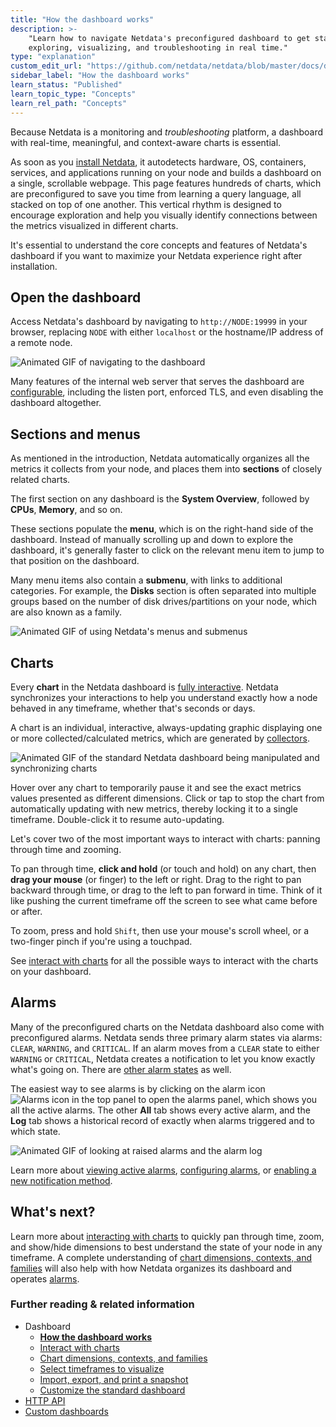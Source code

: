 ```yaml
---
title: "How the dashboard works"
description: >-
    "Learn how to navigate Netdata's preconfigured dashboard to get started 
    exploring, visualizing, and troubleshooting in real time."
type: "explanation"
custom_edit_url: "https://github.com/netdata/netdata/blob/master/docs/dashboard/how-dashboard-works.md"
sidebar_label: "How the dashboard works"
learn_status: "Published"
learn_topic_type: "Concepts"
learn_rel_path: "Concepts"
---
```



Because Netdata is a monitoring and _troubleshooting_ platform, a dashboard with real-time, meaningful, and
context-aware charts is essential.

As soon as you [install Netdata](/docs/nightly/getting-started/install-netdata), it autodetects hardware, OS, containers, services, and
applications running on your node and builds a dashboard on a single, scrollable webpage. This page features hundreds of
charts, which are preconfigured to save you time from learning a query language, all stacked on top of one another. This
vertical rhythm is designed to encourage exploration and help you visually identify connections between the metrics
visualized in different charts.

It's essential to understand the core concepts and features of Netdata's dashboard if you want to maximize your Netdata
experience right after installation.

## Open the dashboard

Access Netdata's dashboard by navigating to `http://NODE:19999` in your browser, replacing `NODE` with either
`localhost` or the hostname/IP address of a remote node.

![Animated GIF of navigating to the
dashboard](https://user-images.githubusercontent.com/1153921/80825153-abaec600-8b94-11ea-8b17-1b770a2abaa9.gif)

Many features of the internal web server that serves the dashboard are [configurable](/docs/nightly/references/configuration/web-server), including
the listen port, enforced TLS, and even disabling the dashboard altogether.

## Sections and menus

As mentioned in the introduction, Netdata automatically organizes all the metrics it collects from your node, and places
them into **sections** of closely related charts.

The first section on any dashboard is the **System Overview**, followed by **CPUs**, **Memory**, and so on.

These sections populate the **menu**, which is on the right-hand side of the dashboard. Instead of manually scrolling up
and down to explore the dashboard, it's generally faster to click on the relevant menu item to jump to that position on
the dashboard.

Many menu items also contain a **submenu**, with links to additional categories. For example, the **Disks** section is often separated into multiple groups based on the number of disk drives/partitions on your node, which are also known as a family.

![Animated GIF of using Netdata's menus and
submenus](https://user-images.githubusercontent.com/1153921/80832425-7c528600-8ba1-11ea-8140-d0a17a62009b.gif)

## Charts

Every **chart** in the Netdata dashboard is [fully interactive](/docs/nightly/operations/interact-with-charts). Netdata
synchronizes your interactions to help you understand exactly how a node behaved in any timeframe, whether that's
seconds or days.

A chart is an individual, interactive, always-updating graphic displaying one or more collected/calculated metrics,
which are generated by [collectors](/docs/nightly/concepts/collectors-ref). 

![Animated GIF of the standard Netdata dashboard being manipulated and synchronizing
charts](https://user-images.githubusercontent.com/1153921/80839230-b034a800-8baf-11ea-9cb2-99c1e10f0f85.gif)

Hover over any chart to temporarily pause it and see the exact metrics values presented as different dimensions. Click
or tap to stop the chart from automatically updating with new metrics, thereby locking it to a single timeframe.
Double-click it to resume auto-updating.

Let's cover two of the most important ways to interact with charts: panning through time and zooming.

To pan through time, **click and hold** (or touch and hold) on any chart, then **drag your mouse** (or finger) to the
left or right. Drag to the right to pan backward through time, or drag to the left to pan forward in time. Think of it
like pushing the current timeframe off the screen to see what came before or after.

To zoom, press and hold `Shift`, then use your mouse's scroll wheel, or a two-finger pinch if you're using a touchpad.

See [interact with charts](/docs/nightly/operations/interact-with-charts) for all the possible ways to interact with the charts on
your dashboard.

## Alarms

Many of the preconfigured charts on the Netdata dashboard also come with preconfigured alarms. Netdata sends three
primary alarm states via alarms: `CLEAR`, `WARNING`, and `CRITICAL`. If an alarm moves from a `CLEAR` state to either
`WARNING` or `CRITICAL`, Netdata creates a notification to let you know exactly what's going on. There are [other alarm
states](/docs/nightly/operations/alerts/health#alarm-statuses) as well.

The easiest way to see alarms is by clicking on the alarm icon ![Alarms
icon](https://raw.githubusercontent.com/netdata/netdata-ui/98e31799c1ec0983f433537ff16d2ac2b0d994aa/src/components/icon/assets/alarm.svg)
in the top panel to open the alarms panel, which shows you all the active alarms. The other **All** tab shows every
active alarm, and the **Log** tab shows a historical record of exactly when alarms triggered and to which state.

![Animated GIF of looking at raised alarms and the alarm
log](https://user-images.githubusercontent.com/1153921/80842482-8c289500-8bb6-11ea-9791-600cfdbe82ce.gif)

Learn more about [viewing active alarms](/docs/nightly/operations/alerts/view-active-health-alarms), [configuring
alarms](/docs/nightly/setup/configure-health-alarms), or [enabling a new notification
method](/docs/nightly/integrations/notify).

## What's next?

Learn more about [interacting with charts](/docs/nightly/operations/interact-with-charts) to quickly pan through time, zoom, and
show/hide dimensions to best understand the state of your node in any timeframe. A complete understanding of [chart
dimensions, contexts, and families](/docs/nightly/concepts/chart-dimensions-contexts-and-families) will also help with how Netdata
organizes its dashboard and operates [alarms](/docs/nightly/setup/configure-health-alarms).

### Further reading & related information

- Dashboard
  - **[How the dashboard works](/docs/nightly/concepts/how-the-dashboard-works)**
  - [Interact with charts](/docs/nightly/operations/interact-with-charts)
  - [Chart dimensions, contexts, and families](/docs/nightly/concepts/chart-dimensions-contexts-and-families)
  - [Select timeframes to visualize](/docs/nightly/concepts/visualization-date-and-time-controls)
  - [Import, export, and print a snapshot](/docs/nightly/operations/import-export-and-print-a-snapshot)
  - [Customize the standard dashboard](/docs/nightly/operations/customize-the-standard-dashboard)
- [HTTP API](/docs/nightly/operations/api)
- [Custom dashboards](/docs/nightly/operations/custom-dashboards)
